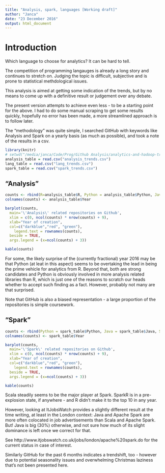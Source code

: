 ```yaml
---
title: "Analysis, spark, languages [Working draft]"
author: "Janca"
date: "23 December 2016"
output: html_document
---
```


# Introduction

Which language to choose for analytics? It can be hard to tell.

The competition of programming langauges is already a long story and continues to stretch on.
Judging the topic is difficult, subjective and is prone to statistical methdological issues.

This analysis is aimed at getting some indication of the trends, but by no means to come up with a definitive result or judgement over any debate.

The present version attempts to achieve even less - to be a starting point for the 
above. I had to do some manual scraping to get some results quickly, hopefully no error has been made, a more streamlined approach is to follow later.

The "methodology" was quite simple, I searched GitHub with keywords like Analysis and Spark on a yearly basis (as much as possible), and took a note of the results in a csv.

```r
library(knitr)
# setwd("/media/janca/Code/Prog/Github Analysis/analytics-and-hadoop-trends")
analysis_table = read.csv("analysis_trends.csv")
lang_table = read.csv("lang_trends.csv")
spark_table = read.csv("spark_trends.csv")
```

## "Analysis"

```r
counts <- rbind(R=analysis_table$R, Python = analysis_table$Python, Java = analysis_table$Java)
colnames(counts) <- analysis_table$Year

barplot(counts, 
  main='\'Analysis\' related repositories on Github',
  xlim = c(0, ncol(counts) * nrow(counts) + 9),
  xlab="Year of creation", 
  col=c("darkblue","red", "green"),
 	legend.text = rownames(counts), 
  beside = TRUE,
  args.legend = (x=ncol(counts) + 3))

kable(counts)

```

For some, the likely surprise of the (currently fractional) year 2016 may be that Python (at leat in this aspect) seems to be overtaking the lead in being the prime vehicle for analytics from R. Beyond that, both are strong candidates and Python is obviously involved in more analysis related libraries than R, which is just one of the reasons to scratch our heads whether to accept such finding as a fact. However, probably not many are that surprised.

Note that GitHub is also a biased representation - a large proportion of the repositories is simple coursework.

## "Spark"

```r
counts <- rbind(Python = spark_table$Python, Java = spark_table$Java, Scala = spark_table$Scala)
colnames(counts) <- spark_table$Year

barplot(counts, 
  main='\'Spark\' related repositories on Github',
  xlim = c(0, ncol(counts) * nrow(counts) + 9),
  xlab="Year of creation", 
  col=c("darkblue","red", "green"),
 	legend.text = rownames(counts), 
  beside = TRUE,
  args.legend = (x=ncol(counts) + 3))

kable(counts)
```

Scala steadily seems to be the major player at Spark.
SparkR is in a pre-explosion state, if anywhere - and R didn't make it to the top 10 in any year.

However, looking at ItJobsWatch provides a slightly different result at the time writing, at least in the London context: Java and Apache Spark are more often colocated in job advertisements than Scala and Apache Spark. But! Java is big (30%) otherwise, and not sure how much of its slight dominance is left once we correct for that.

See http://www.itjobswatch.co.uk/jobs/london/apache%20spark.do for the current status in case of interest.

Similarly GitHub for the past 6 months indicates a trendshift, too - however due to potential seasonality issues and overwhelming Christmas laziness that's not been presented here.

